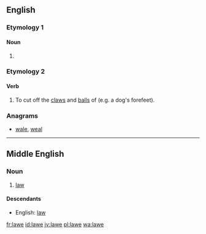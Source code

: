 ==English==

===Etymology 1===

====Noun====
{{en-noun}}

# {{obsolete spelling of|law}}

===Etymology 2===

====Verb====
{{en-verb|lawes|lawing|lawed}}

# {{context|transitive}} To cut off the [[claw]]s and [[ball]]s of (e.g. a dog's forefeet).
#: {{rfquotek|Wright}}

{{Webster 1913}}

===Anagrams===
* [[wale#English|wale]], [[weal#English|weal]]

----

==Middle English==
<!--this Middle English entry was created using Template:new enm entry-->
===Noun===
{{enm-noun}}

# [[law]]

====Descendants====
* English: [[law]]

[[fr:lawe]]
[[id:lawe]]
[[jv:lawe]]
[[pl:lawe]]
[[wa:lawe]]